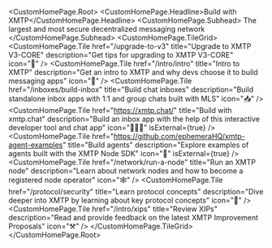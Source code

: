 
<CustomHomePage.Root>
  <CustomHomePage.Headline>Build with XMTP</CustomHomePage.Headline>
  <CustomHomePage.Subhead>
    The largest and most secure decentralized messaging network
  </CustomHomePage.Subhead>
  <CustomHomePage.TileGrid>
    <CustomHomePage.Tile
      href="/upgrade-to-v3"
      title="Upgrade to XMTP V3-CORE"
      description="Get tips for upgrading to XMTP V3-CORE"
      icon="🚀"
    />
    <CustomHomePage.Tile
      href="/intro/intro"
      title="Intro to XMTP"
      description="Get an intro to XMTP and why devs choose it to build messaging apps"
      icon="🤝"
    />
    <CustomHomePage.Tile
      href="/inboxes/build-inbox"
      title="Build chat inboxes"
      description="Build standalone inbox apps with 1:1 and group chats built with MLS"
      icon="📥"
    />
    <CustomHomePage.Tile
      href="https://xmtp.chat/"
      title="Build with xmtp.chat"
      description="Build an inbox app with the help of this interactive developer tool and chat app"
      icon="🧑🏽‍💻"
      isExternal={true}
    />
    <CustomHomePage.Tile
      href="https://github.com/ephemeraHQ/xmtp-agent-examples"
      title="Build agents"
      description="Explore examples of agents built with the XMTP Node SDK"
      icon="🤖"
      isExternal={true}
    />
    <CustomHomePage.Tile
      href="/network/run-a-node"
      title="Run an XMTP node"
      description="Learn about network nodes and how to become a registered node operator"
      icon="🕸️"
    />
    <CustomHomePage.Tile
      href="/protocol/security"
      title="Learn protocol concepts"
      description="Dive deeper into XMTP by learning about key protocol concepts"
      icon="🧠"
    />
    <CustomHomePage.Tile
      href="/intro/xips"
      title="Review XIPs"
      description="Read and provide feedback on the latest XMTP Improvement Proposals"
      icon="⚒️"
    />
  </CustomHomePage.TileGrid>
</CustomHomePage.Root>
